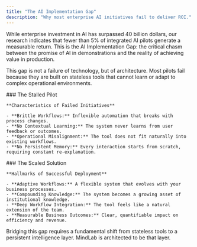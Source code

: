 ```yaml
---
title: "The AI Implementation Gap"
description: "Why most enterprise AI initiatives fail to deliver ROI."
---
```


While enterprise investment in AI has surpassed 40 billion dollars, our research indicates that fewer than 5% of integrated AI pilots generate a measurable return. This is the AI Implementation Gap: the critical chasm between the promise of AI in demonstrations and the reality of achieving value in production.

This gap is not a failure of technology, but of architecture. Most pilots fail because they are built on stateless tools that cannot learn or adapt to complex operational environments.

<Columns cols={2}>
  <div>
    ### The Stalled Pilot
    
    **Characteristics of Failed Initiatives**
    
    - **Brittle Workflows:** Inflexible automation that breaks with process changes.
    - **No Contextual Learning:** The system never learns from user feedback or outcomes.
    - **Operational Misalignment:** The tool does not fit naturally into existing workflows.
    - **No Persistent Memory:** Every interaction starts from scratch, requiring constant re-explanation.
  </div>
  <div>
    ### The Scaled Solution
    
    **Hallmarks of Successful Deployment**
    
    - **Adaptive Workflows:** A flexible system that evolves with your business processes.
    - **Compounding Knowledge:** The system becomes a growing asset of institutional knowledge.
    - **Deep Workflow Integration:** The tool feels like a natural extension of the team.
    - **Measurable Business Outcomes:** Clear, quantifiable impact on efficiency and revenue.
  </div>
</Columns>

Bridging this gap requires a fundamental shift from stateless tools to a persistent intelligence layer. MindLab is architected to be that layer.